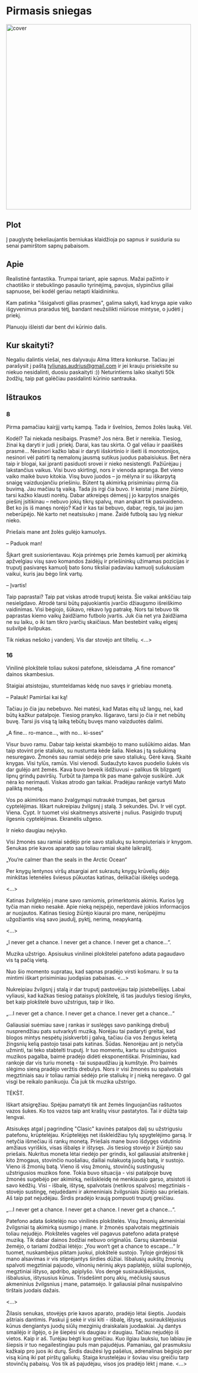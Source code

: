 # Pirmasis sniegas

<img src="/img/f-s-cover.png" alt="cover" width="500" />

## Plot

Į pauglystę bekeliaujantis berniukas klaidžioja po sapnus ir susiduria su senai pamirštom sapnų pabaisom.

## Apie

Realistinė fantastika. Trumpai tariant, apie sapnus. Mažai pažinto ir chaotiško ir stebuklingo pasaulio tyrinėjimą, pavojus, slypinčius giliai sapnuose, bei kodėl geriau netapti klaidininku.

Kam patinka "išsigalvoti gilias prasmes", galima sakyti, kad knyga apie vaiko išgyvenimus praradus tėtį, bandant neužsilikti niūriose mintyse, o judėti į priekį.

Planuoju išleisti dar bent dvi kūrinio dalis.

## Kur skaityti?

Negaliu dalintis viešai, nes dalyvauju Alma littera konkurse. Tačiau jei parašysit į paštą tyliunas.audrius@gmail.com ir jei krauju prisieksite su niekuo nesidalinti, duosiu paskaityti :)) Neturintiems laiko skaityti 50k žodžių, taip pat galėčiau pasidalinti kūrinio santrauka.

## Ištraukos

### 8

Pirma pamačiau kairįjį vartų kampą. Tada ir švelnios, žemos žolės lauką. Vėl.

Kodėl? Tai niekada nesibaigs. Prasmė? Jos nėra. Bet ir nereikia. Tiesiog, žinai ką daryti ir judi į priekį. Darai, kas tau skirta. O gal vėliau ir paaiškės prasmė… Nesinori kažko labai ir daryti išskirtinio ir išeiti iš monotonijos, nesinori vėl patirti tą nemalonų jausmą sutikus juodus pabaisiukus. Bet nėra taip ir blogai, kai įpranti pasiduoti srovei ir nieko nesistengti. Pažiūrėjau į lakstančius vaikus. Visi buvo skirtingi, nors ir vienoda apranga. Bet vieno vaiko maikė buvo kitokia. Visų buvo juodos – jo mėlyna ir su iškarpytą snaigę vaizduojančiu priešiniu. Būtent tą akimirką prisiminiau pirmą čia buvimą. Jau mačiau tą vaiką. Tada jis irgi čia buvo. Ir keistai į mane žiūrėjo, tarsi kažko klausti norėtų. Dabar atkreipęs dėmesį į jo karpytos snaigės piešinį įsitikinau – nebuvo jokių tikrų spalvų, man anąkart tik pasivaideno. Bet ko jis iš manęs norėjo? Kad ir kas tai bebuvo, dabar, regis, tai jau jam neberūpėjo. Nė karto net neatsisuko į mane. Žaidė futbolą sau lyg niekur nieko.

Priešais mane ant žolės gulėjo kamuolys.

– Paduok man!

Šįkart greit susiorientavau. Koja prirėmęs prie žemės kamuolį per akimirką apžvelgiau visų savo komandos žaidėjų ir priešininkų užimamas pozicijas ir truputį pasivaręs kamuolį bato šonu tiksliai padaviau kamuolį sušukusiam vaikui, kuris jau bėgo link vartų.

– Įvartis!

Taip paprastai? Taip pat viskas atrodė truputį keista. Šie vaikai ankščiau taip nesielgdavo. Atrodė tarsi būtų pajuokiantis įvarčio džiaugsmo išreiškimo vaidinimas. Visi bėgiojo, šūkavo, rėkavo lyg patrakę. Nors tai tebuvo tik paprastas kiemo vaikų žaidžiamo futbolo įvartis. Juk čia net yra žaidžiama ne su laiku, o iki tam tikro įvarčių skaičiaus. Man bestebint vaikų elgesį sušvilpė švilpukas.

Tik niekas nešoko į vandenį. Vis dar stovėjo ant tiltelių. \<...\>

### 16

Vinilinė plokštelė toliau sukosi patefone, skleisdama „A fine romance“ dainos skambesius.

Staigiai atsistojau, stumteldamas kėdę nuo savęs ir griebiau monetą.

– Palauk! Pamiršai kai ką!

Tačiau jo čia jau nebebuvo. Nei matėsi, kad Matas eitų už langų, nei, kad būtų kažkur patalpoje. Tiesiog pranyko. Išgaravo, tarsi jo čia ir net nebūtų buvę. Tarsi jis visą tą laiką tebūtų buvęs mano vaizduotės dalimi.

„A fine... ro-mance..., with no... ki-sses“

Visur buvo ramu. Dabar taip keistai skambėjo to mano sušūkimo aidas. Man taip stovint prie staliuko, su nustumta kėde šalia. Niekas į tą sušukimą nesuregavo. Žmonės sau ramiai sėdėjo prie savo staliukų. Gėrė kavą. Skaitė knygas. Visi tylūs, ramūs. Visi vienodi. Sudaužyto kavos puodelio šukės vis dar gulėjo ant žemės. Kava buvo beveik išdžiuvusi – palikus tik blizgantį lipnų grindų paviršių. Turbūt ta įtampa tik pas mane galvoje susikūrė. Juk nėra ko nerimauti. Viskas atrodo gan taikiai. Pradėjau rankoje vartyti Mato paliktą monetą.

Vos po akimirkos mano žvalgymąsi nutraukė trumpas, bet garsus cyptelėjimas. Iškart nukreipiau žvilgsnį į stalą. 3 sekundės. Dvi. Ir vėl cypt. Viena. Cypt. Ir tuomet visi skaitmenys atsivertė į nulius. Pasigirdo truputį ilgesnis cyptelėjimas. Ekranėlis užgeso.

Ir nieko daugiau neįvyko.

Visi žmonės sau ramiai sėdėjo prie savo staliukų su kompiuteriais ir knygom. Senukas prie kavos aparato sau toliau ramiai skaitė laikraštį.

„You‘re calmer than the seals in the Arctic Ocean“

Per knygų lentynos viršų atsargiai ant sukrautų knygų krūvelių dėjo minkštas letenėles šviesus pūkuotas katinas, delikačiai iškėlęs uodegą.

\<...\>

Katinas žvilgtelėjo į mane savo ramiomis, primerktomis akimis. Kurios lyg tyčia man nieko nesakė. Apie nieką neįspėjo, neperdavė jokios informacijos ar nuojautos. Katinas tiesiog žiūrėjo kiaurai pro mane, nerūpėjimu užgožiantis visą savo jaudulį, pyktį, nerimą, neapykantą.

\<...\>

„I never get a chance. I never get a chance. I never get a chance...“.

Muzika užstrigo. Apsisukus vinilinei plokštelei patefono adata pagaudavo vis tą pačią vietą.

Nuo šio momento supratau, kad sapnas pradėjo virsti košmaru. Ir su ta mintimi iškart prisiminiau juodąsias pabaisas. \<...\>

Nukreipiau žvilgsnį į stalą ir dar truputį pastovėjau taip įsistebeilijęs. Labai vyliausi, kad kažkas tiesiog pataisys plokštelę, iš tas jaudulys tiesiog išnyks, bet kaip plokštelė buvo užstrigus, taip ir liko.

„…I never get a chance. I never get a chance. I never get a chance…“

Galiausiai suėmiau save į rankas ir suslėgęs savo panikingą drebulį nusprendžiau pats sutvarkyti muziką. Norėjau tai padaryti greitai, kad blogos mintys nespėtų įsiskverbti į galvą, tačiau čia vos žengus keletą žingsnių kelią pastojo tasai pats katinas. Šūdas. Nenorėjau ant jo netyčia užminti, tai teko stabtelti truputį. Ir tuo momentu, kartu su užstrigusios muzikos pagalba, baimė pradėjo didėti eksponentiškai. Prisiminiau, kad rankoje dar vis turiu monetą - tai suspaudžiau ją kumštyje. Pro baimės slėgimo sieną pradėjo veržtis drebulys. Nors ir visi žmonės su spalvotais megztiniais sau ir toliau ramiai sėdėjo prie staliukų ir į nieką neregavo. O gal visgi be reikalo panikuoju. Čia juk tik muzika užstrigo.

TĖKŠT.

Iškart atsigręžiau. Spėjau pamatyti tik ant žemės linguojančias raštuotos vazos šukes. Ko tos vazos taip ant kraštų visur pastatytos. Tai ir dūžta taip lengvai.

Atsisukęs atgal į pagrindinę "Clasic" kavinės patalpos dalį su užstrigusiu patefonu, krūptelėjau. Krūptelėjęs net išskleidžiau tylų spygtelėjimo garsą. Ir netyčia išmečiau iš rankų monetą. Priešais mane buvo išdygęs vidutinio amžiaus vyriškis, visas išbalęs ir ištysęs. Jis tiesiog stovėjo ir žiūrėjo sau priešais. Nukritus moneta lėtai riedėjo per grindis, kol galiausiai atsitrenkė į kito žmogaus, stovinčio nuošaliau, dailiai nulakuotą juodą batą, ir sustojo. Vieno iš žmonių batą. Vieno iš visų žmonių, stovinčių sustingusių užstrigusios muzikos fone. Tokia buvo situacija - visi patalpoje buvę žmonės sugebėjo per akimirką, neišskleidę nė menkiausio garso, atsistoti iš savo kėdžių. Visi - išbalę, ištysę, spalvotais (netikros spalvos) megztiniais - stovėjo sustingę, nejudėdami ir akmeniniais žvilgsniais žiūrėjo sau priešais. Aš taip pat nejudėjau. Širdis pradėjo kraują pompuoti truputį greičiau.

„…I never get a chance. I never get a chance. I never get a chance...“.

Patefono adata šoktelėjo nuo vinilinės plokštelės. Visų žmonių akmeniniai žvilgsniai tą akimirką susmigo į mane. Ir žmonės spalvotais megztiniais toliau nejudėjo. Plokštelės vageles vėl pagavus patefono adata pratęsė muziką. Tik dabar dainos žodžiai nebuvo originalūs. Garsų skambesiai žemėjo, o tariami žodžiai lėtėjo: „You won‘t get a chance to escape...“ Ir tuomet, nuskambėjus piktam juokui, plokštelė sustojo. Tyloje girdėjosi tik mano alsavimas ir vis stiprėjantys širdies dūžiai. Išbalusių aukštų žmonių spalvoti megztiniai pajuodo, vilnonių nėrinių akys paplatėjo, siūlai suplonėjo, megztiniai ištyso, apdribo, apiplyšo. Vos dengė susiraukšlėjusius, išbalusius, ištysusius kūnus. Trisdešimt porų akių, mėčiusių sausus akmeninius žvilgsnius į mane, patamsėjo. Ir galiausiai pilnai nusispalvino tirštais juodais dažais.

\<...\>

Žilasis senukas, stovėjęs prie kavos aparato, pradėjo lėtai šieptis. Juodais aštriais dantimis. Paskui jį sekė ir visi kiti - išbalę, ištysę, susiraukšlėjusius kūnus dengiantys juodų siūlų mezginių draiskalais juodaakiai. Jų dantys smailėjo ir ilgėjo, o jie šiepėsi vis daugiau ir daugiau. Tačiau nejudėjo iš vietos. Kaip ir aš. Turėjau bėgti kuo greičiau. Kuo ilgiau lauksiu, tuo labiau jie šiepsis ir tuo negailestingiau puls man pajudėjus. Pamaniau, gal prasmuksiu kažkaip pro juos iki durų. Širdis daužėsi lyg pašėlus, adrenalinas bėgiojo per visą kūną iki pat pirštų galiukų. Staiga krustelėjau ir šoviau visu greičiu tarp stovinčių pabaisų. Vos tik aš pajudėjau, visos jos pradėjo lėkt į mane. \<...\>
